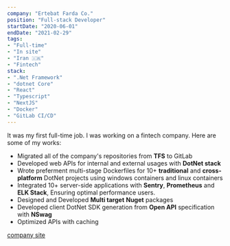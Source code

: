 ```yaml
---
company: "Ertebat Farda Co."
position: "Full-stack Developer"
startDate: "2020-06-01"
endDate: "2021-02-29"
tags:
- "Full-time"
- "In site"
- "Iran 🇮🇷"
- "Fintech"
stack:
- ".Net Framework"
- "dotnet Core"
- "React"
- "Typescript"
- "NextJS"
- "Docker"
- "GitLab CI/CD"
---
```


It was my first full-time job. I was working on a fintech company.
Here are some of my works:

- Migrated all of the company's repositories from **TFS** to GitLab
- Developed web APIs for internal and external usages with **DotNet stack**
- Wrote preferment multi-stage Dockerfiles for 10+ **traditional** and **cross-platform** DotNet projects using windows containers and linux containers
- Integrated 10+ server-side applications with **Sentry**, **Prometheus** and **ELK Stack**, Ensuring optimal performance users.
- Designed and Developed **Multi target** __Nuget__ packages
- Developed client DotNet SDK generation from **Open API** specification with **NSwag**
- Optimized APIs with caching
  
[company site](https://www.efarda.ir/)
